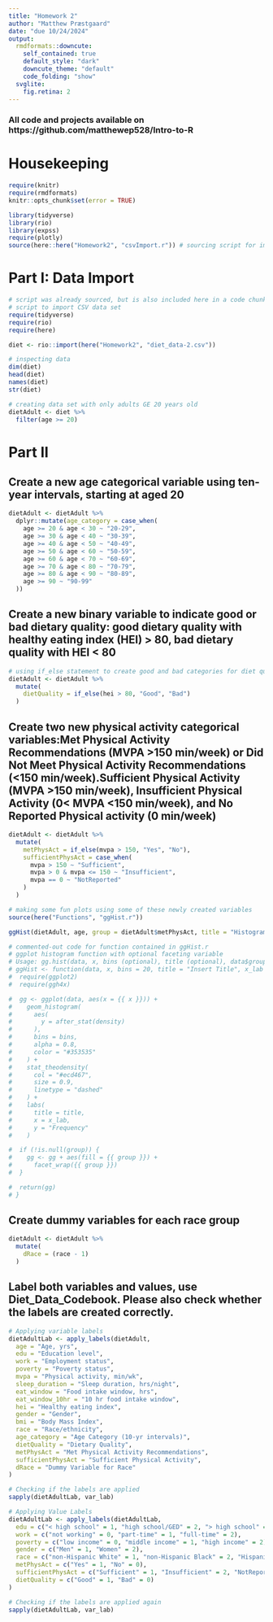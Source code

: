 ```yaml
---
title: "Homework 2"
author: "Matthew Præstgaard"
date: "due 10/24/2024"
output:
  rmdformats::downcute:
    self_contained: true
    default_style: "dark"
    downcute_theme: "default"
    code_folding: "show"
  svglite:
    fig.retina: 2
---
```


### All code and projects available on https://github.com/matthewep528/Intro-to-R

# Housekeeping

```r
require(knitr)
require(rmdformats)
knitr::opts_chunk$set(error = TRUE)
```

```r
library(tidyverse)
library(rio)
library(expss)
require(plotly)
source(here::here("Homework2", "csvImport.r")) # sourcing script for importing sleep data
```

# Part I: Data Import

```r
# script was already sourced, but is also included here in a code chunk
# script to import CSV data set
require(tidyverse)
require(rio)
require(here)

diet <- rio::import(here("Homework2", "diet_data-2.csv"))

# inspecting data
dim(diet)
head(diet)
names(diet)
str(diet)

# creating data set with only adults GE 20 years old
dietAdult <- diet %>%
  filter(age >= 20)
```

# Part II
## Create a new age categorical variable using ten-year intervals, starting at aged 20

```r
dietAdult <- dietAdult %>%
  dplyr::mutate(age_category = case_when(
    age >= 20 & age < 30 ~ "20-29",
    age >= 30 & age < 40 ~ "30-39",
    age >= 40 & age < 50 ~ "40-49",
    age >= 50 & age < 60 ~ "50-59",
    age >= 60 & age < 70 ~ "60-69",
    age >= 70 & age < 80 ~ "70-79",
    age >= 80 & age < 90 ~ "80-89",
    age >= 90 ~ "90-99"
  ))
```

## Create a new binary variable to indicate good or bad dietary quality: good dietary quality with healthy eating index (HEI) > 80, bad dietary quality with HEI < 80

```r
# using if_else statement to create good and bad categories for diet quality
dietAdult <- dietAdult %>%
  mutate(
    dietQuality = if_else(hei > 80, "Good", "Bad")
  )
```

## Create two new physical activity categorical variables:Met Physical Activity Recommendations (MVPA >150 min/week) or Did Not Meet Physical Activity Recommendations (<150 min/week).Sufficient Physical Activity (MVPA >150 min/week), Insufficient Physical Activity (0< MVPA <150 min/week), and No Reported Physical activity (0 min/week)

```r
dietAdult <- dietAdult %>%
  mutate(
    metPhysAct = if_else(mvpa > 150, "Yes", "No"),
    sufficientPhysAct = case_when(
      mvpa > 150 ~ "Sufficient",
      mvpa > 0 & mvpa <= 150 ~ "Insufficient",
      mvpa == 0 ~ "NotReported"
    )
  )
```

```r
# making some fun plots using some of these newly created variables
source(here("Functions", "ggHist.r"))

ggHist(dietAdult, age, group = dietAdult$metPhysAct, title = "Histograms of Age Grouped by Meeting Physical Activity", x_lab = "Age") %>% ggplotly()
```

```r
# commented-out code for function contained in ggHist.r
# ggplot histogram function with optional faceting variable
# Usage: gg.hist(data, x, bins (optional), title (optional), data$group (optional))
# ggHist <- function(data, x, bins = 20, title = "Insert Title", x_lab = "x", group = NULL) {
#  require(ggplot2)
#  require(ggh4x)

#  gg <- ggplot(data, aes(x = {{ x }})) +
#    geom_histogram(
#      aes(
#        y = after_stat(density)
#      ),
#      bins = bins,
#      alpha = 0.8,
#      color = "#353535"
#    ) +
#    stat_theodensity(
#      col = "#ecd467",
#      size = 0.9,
#      linetype = "dashed"
#    ) +
#    labs(
#      title = title,
#      x = x_lab,
#      y = "Frequency"
#    )

#  if (!is.null(group)) {
#    gg <- gg + aes(fill = {{ group }}) +
#      facet_wrap({{ group }})
#  }

#  return(gg)
# }
```

## Create dummy variables for each race group

```r
dietAdult <- dietAdult %>%
  mutate(
    dRace = (race - 1)
  )
```

## Label both variables and values, use Diet_Data_Codebook. Please also check whether the labels are created correctly.

```r
# Applying variable labels
dietAdultLab <- apply_labels(dietAdult,
  age = "Age, yrs",
  edu = "Education level",
  work = "Employment status",
  poverty = "Poverty status",
  mvpa = "Physical activity, min/wk",
  sleep_duration = "Sleep duration, hrs/night",
  eat_window = "Food intake window, hrs",
  eat_window_10hr = "10 hr food intake window",
  hei = "Healthy eating index",
  gender = "Gender",
  bmi = "Body Mass Index",
  race = "Race/ethnicity",
  age_category = "Age Category (10-yr intervals)",
  dietQuality = "Dietary Quality",
  metPhysAct = "Met Physical Activity Recommendations",
  sufficientPhysAct = "Sufficient Physical Activity",
  dRace = "Dummy Variable for Race"
)

# Checking if the labels are applied
sapply(dietAdultLab, var_lab)

# Applying Value Labels
dietAdultLab <- apply_labels(dietAdultLab,
  edu = c("< high school" = 1, "high school/GED" = 2, "> high school" = 3),
  work = c("not working" = 0, "part-time" = 1, "full-time" = 2),
  poverty = c("low income" = 0, "middle income" = 1, "high income" = 2),
  gender = c("Men" = 1, "Women" = 2),
  race = c("non-Hispanic White" = 1, "non-Hispanic Black" = 2, "Hispanic" = 3, "Other (includes multiracial)" = 4),
  metPhysAct = c("Yes" = 1, "No" = 0),
  sufficientPhysAct = c("Sufficient" = 1, "Insufficient" = 2, "NotReported" = 0),
  dietQuality = c("Good" = 1, "Bad" = 0)
)

# Checking if the labels are applied again
sapply(dietAdultLab, var_lab)
```